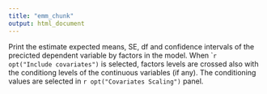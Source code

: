 ```yaml
---
title: "emm_chunk"
output: html_document
---
```



Print the estimate expected means, SE, df and confidence intervals of the precicted dependent variable by factors in the model. When ``r opt("Include covariates")` is selected, factors levels are crossed also with the conditiong levels of the continuous variables (if any). The conditioning values are selected in `r opt("Covariates Scaling")` panel.

